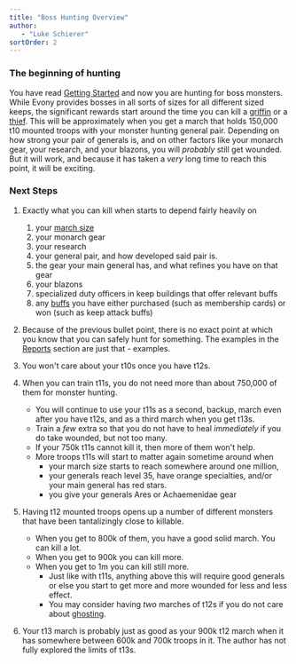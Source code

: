 ```yaml
---
title: "Boss Hunting Overview"
author: 
   - "Luke Schierer"
sortOrder: 2
---
```


### The beginning of hunting 

You have read [Getting Started][] and now you are hunting for boss monsters.
While Evony provides bosses in all sorts of sizes for all different sized
keeps, the significant rewards start around the time you can kill a [griffin][]
or a [thief][].  This will be approximately when you get a march that holds
150,000 t10 mounted troops with your monster hunting general pair.  Depending
on how strong your pair of generals is, and on other factors like your monarch
gear, your research, and your blazons, you will *probably* still get wounded.
But it will work, and because it has taken a *very* long time to reach this
point, it will be exciting.

[thief]: <https://www.evonytkrguide.com/bosses/royal_thief>

[griffin]: <https://www.evonytkrguide.com/bosses/griffin>

[Getting Started]: <../getting_started/>

### Next Steps

1. Exactly what you can kill when starts to depend fairly heavily on 
   1. your [march size][]
   1. your monarch gear
   1. your research
   1. your general pair, and how developed said pair is.
   1. the gear your main general has, and what refines you have on that gear
   1. your blazons 
   1. specialized duty officers in keep buildings that offer relevant buffs
   1. any [buffs][] you have either purchased (such as membership cards) or won
      (such as keep attack buffs)
1. Because of the previous bullet point, there is no exact point at which you
   know that you can safely hunt for something.  The examples in the [Reports][]
   section are just that - examples. 
1. You won't care about your t10s once you have t12s.  
1. When you can train t11s, you do not need more than about 750,000 of them for
   monster hunting.  
   * You will continue to use your t11s as a second, backup, march even after
       you have t12s, and as a third march when you get t13s.
   * Train a *few* extra so that you do not have to heal *immediately* if you 
	 do take wounded, but not too many.  
   * If your 750k t11s cannot kill it, then more of them won't help.
   * More troops t11s will start to matter again sometime around when
     * your march size starts to reach somewhere around one million,
     * your generals reach level 35, have orange specialties, and/or your main general has red stars.
     * you give your generals Ares or Achaemenidae gear
   
1. Having t12 mounted troops opens up a number of different monsters that have
   been tantalizingly close to killable.  
   * When you get to 800k of them, you have a good solid march.  You can kill a lot.
   * When you get to 900k you can kill more. 
   * When you get to 1m you can kill still more.  
     * Just like with t11s, anything above this will require good generals or else you start to get 
       more and more wounded for less and less effect.
     * You may consider having *two* marches of t12s if you do not care about [ghosting][].  
1. Your t13 march is probably just as good as your 900k t12 march when it has
   somewhere between 600k and 700k troops in it.  The author has not fully
   explored the limits of t13s.

[ghosting]: <../../reference/glossary/#ghosting>

[buffs]: <../../reference/glossary/#buff>

[Reports]: <../reports/>

[march size]: <../../reference/march_size/>
